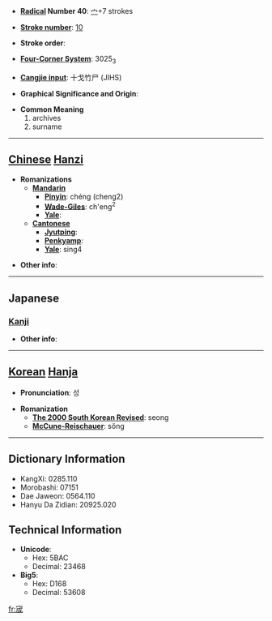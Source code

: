 * '''[[Wiktionary:Chinese radical index| Radical]] Number 40''': [[Wiktionary:Chinese radical index 宀|宀]]+7 strokes

* '''[[Wiktionary:Chinese total strokes index|Stroke number]]''': [[Wiktionary:Chinese total strokes index 10|10]]

* '''Stroke order''': 

* '''[[Wiktionary:Chinese four corner index|Four-Corner System]]''': 3025<sub>3</sub>

* '''[[Wiktionary:Chinese Cangjie index|Cangjie input]]''': 十戈竹尸 (JIHS)

* '''Graphical Significance and Origin''': 

* '''Common Meaning'''
*#archives
*# surname


----

== [[Chinese]] [[Hanzi]] ==

* '''Romanizations'''
** '''[[Mandarin]]'''
*** '''[[Pinyin]]''': chéng (cheng2)
*** '''[[Wade-Giles]]''': ch'eng<sup>2</sup>
*** '''[[Yale]]''': 
** '''[[Cantonese]]'''
*** '''[[Jyutping]]''':
*** '''[[Penkyamp]]''': 
*** '''[[Yale]]''': sing4

* '''Other info''': 

----

==Japanese==
===[[Kanji]]===
{{kanji|on readings=[[せい]] (sei), [[じょう]] (jō)|kun readings=[[くら]] (kura)}}

* '''Other info''':  

----

== [[Korean]] [[Hanja]] ==

* '''Pronunciation''': 성

* '''Romanization'''
** '''[[The 2000 South Korean Revised Romanization|The 2000 South Korean Revised]]''': seong
** '''[[McCune-Reischauer]]''': sŏng

----

== Dictionary Information ==

* KangXi: 0285.110
* Morobashi: 07151
* Dae Jaweon: 0564.110
* Hanyu Da Zidian: 20925.020

== Technical Information ==

* '''Unicode''':
** Hex: 5BAC
** Decimal: 23468
* '''Big5''':
** Hex: D168
** Decimal: 53608

[[fr:宬]]